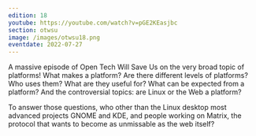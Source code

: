 ```yaml
---
edition: 18
youtube: https://youtube.com/watch?v=pGE2KEasjbc
section: otwsu
image: /images/otwsu18.png
eventdate: 2022-07-27
---
```



A massive episode of Open Tech Will Save Us on the very broad topic of 
platforms! What makes a platform? Are there different levels of platforms? Who
uses them? What are they useful for? What can be expected from a platform? And
the controversial topics: are Linux or the Web a platform?

To answer those questions, who other than the Linux desktop most advanced 
projects GNOME and KDE, and people working on Matrix, the protocol that wants to
become as unmissable as the web itself?
